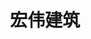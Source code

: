 ---
title: "宏伟建筑"
publishedAt: "2025-07-19"
images:
  - "/images/projects/project-01/cover-04.jpg"
  - "/images/projects/project-01/video-01.mp4"
---